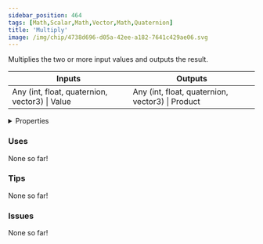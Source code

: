 ```yaml
---
sidebar_position: 464
tags: [Math,Scalar,Math,Vector,Math,Quaternion]
title: 'Multiply'
image: /img/chip/4738d696-d05a-42ee-a182-7641c429ae06.svg
---
```


Multiplies the two or more input values and outputs the result.



<IChip uuid="4738d696-d05a-42ee-a182-7641c429ae06"/>

<table><thead><tr><th>Inputs</th><th>Outputs</th></tr></thead><tbody><tr><td>Any (int, float, quaternion, vector3) | Value</td><td>Any (int, float, quaternion, vector3) | Product</td></tr></tbody></table>

<details>
  <summary>Properties</summary>
  <div>
    <div>
    <table>
      <tbody>
        <tr>
          <td>Is beta required?</td>
          <td>No</td>
        </tr>
        <tr>
          <td>Is chip a trolling risk?</td>
          <td>No</td>
        </tr>
        <tr>
          <td>Is chip a role assignment risk?</td>
          <td>No</td>
        </tr>
        <tr>
          <td>Chip UUID</td>
          <td>4738d696-d05a-42ee-a182-7641c429ae06</td>
        </tr>
        <tr>
          <td>Room availability</td>
          <td>Available everywhere</td>
        </tr>
      </tbody>
    </table>
    </div>
  </div>
</details>

### Uses

None so far!

### Tips

None so far!

### Issues

None so far!